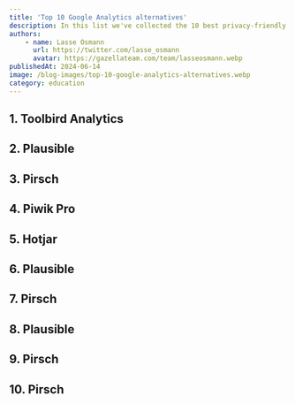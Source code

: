 ```yaml
---
title: 'Top 10 Google Analytics alternatives'
description: In this list we've collected the 10 best privacy-friendly Google Analytics alternatives for you and your organization to use, based on pricing, privacy and features.
authors:
    - name: Lasse Osmann
      url: https://twitter.com/lasse_osmann
      avatar: https://gazellateam.com/team/lasseosmann.webp
publishedAt: 2024-06-14
image: /blog-images/top-10-google-analytics-alternatives.webp
category: education
---
```


## 1. Toolbird Analytics


## 2. Plausible
## 3. Pirsch
## 4. Piwik Pro
## 5. Hotjar
## 6. Plausible
## 7. Pirsch
## 8. Plausible
## 9. Pirsch
## 10. Pirsch



